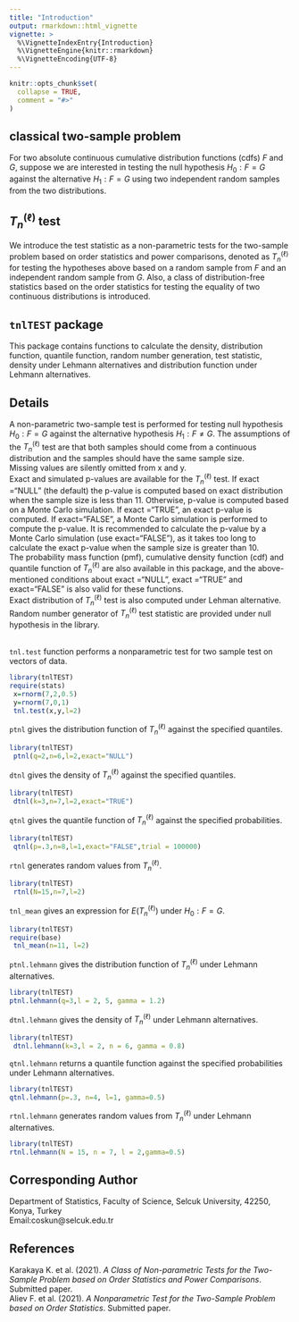 ```yaml
---
title: "Introduction"
output: rmarkdown::html_vignette
vignette: >
  %\VignetteIndexEntry{Introduction}
  %\VignetteEngine{knitr::rmarkdown}
  %\VignetteEncoding{UTF-8}
---
```


```r
knitr::opts_chunk$set(
  collapse = TRUE,
  comment = "#>"
)
```

## classical two-sample problem
For two absolute continuous cumulative distribution functions (cdfs) $F$ and $G$, suppose we are interested in testing the null hypothesis
$H_0 : F = G$ against the alternative $H_1 :F=G$ using two independent random samples from the two distributions. 


## ${T_n^{(\ell)}}$ test
We introduce the test statistic as a non-parametric tests for the two-sample problem based on order statistics and power comparisons, denoted as ${T_n^{(\ell)}}$ for testing the hypotheses above based on a random sample from $F$ and an independent random sample from $G$. Also, a class of distribution-free statistics based on the order statistics for testing the equality of two continuous distributions is introduced.


## ```tnlTEST``` package
This package contains functions to calculate the density, distribution function, quantile function, random number generation, test statistic, density under Lehmann alternatives and distribution function under Lehmann alternatives. 


## Details 
A non-parametric two-sample test is performed for testing null hypothesis ${H_0:F=G}$ against the alternative hypothesis ${H_1:F\not=G}$. The assumptions of the ${T_n^{(\ell)}}$  test are that both samples should come from a continuous distribution and the samples should have the same sample size.<br />
Missing values are silently omitted from x and y.<br />
Exact and simulated p-values are available for the ${T_n^{(\ell)}}$ test. If exact ="NULL" (the default) the p-value is computed based on exact distribution when the sample size is less than 11. Otherwise, p-value is computed based on a Monte Carlo simulation. If exact ="TRUE", an exact p-value is computed. If exact="FALSE", a Monte Carlo simulation is performed to compute the p-value. It is recommended to calculate the p-value by a Monte Carlo simulation (use exact="FALSE"), as it takes too long to calculate the exact p-value when the sample size is greater than 10. <br />
The probability mass function (pmf), cumulative density function (cdf) and quantile function of ${T_n^{(\ell)}}$ are also available in this package, and the above-mentioned conditions about exact ="NULL", exact ="TRUE" and exact="FALSE" is also valid for these functions.<br />
Exact distribution of ${T_n^{(\ell)}}$ test is also computed under Lehman alternative.<br />
Random number generator of ${T_n^{(\ell)}}$ test statistic are provided under null hypothesis in the library.<br /> <br />





```tnl.test``` function performs a nonparametric test for two sample test on vectors of data.
```r
library(tnlTEST)
require(stats)
 x=rnorm(7,2,0.5)
 y=rnorm(7,0,1)
 tnl.test(x,y,l=2)
```

```ptnl``` gives the distribution function of ${T_n^{(\ell)}}$ against the specified quantiles.
```r
library(tnlTEST)
 ptnl(q=2,n=6,l=2,exact="NULL")
```

```dtnl``` gives the density of ${T_n^{(\ell)}}$ against the specified quantiles.
```r
library(tnlTEST)
 dtnl(k=3,n=7,l=2,exact="TRUE")
```

```qtnl``` gives the quantile function of ${T_n^{(\ell)}}$ against the specified probabilities.
```r
library(tnlTEST)
 qtnl(p=.3,n=8,l=1,exact="FALSE",trial = 100000)
```

```rtnl``` generates random values from ${T_n^{(\ell)}}$.
```r
library(tnlTEST)
 rtnl(N=15,n=7,l=2)
```

```tnl_mean``` gives an expression for $E({T_n^{(\ell)}})$ under ${H_0:F=G}$.
```r
library(tnlTEST)
require(base)
 tnl_mean(n=11, l=2)
```


```ptnl.lehmann``` gives the  distribution function of ${T_n^{(\ell)}}$ under Lehmann alternatives.
```r
library(tnlTEST)
ptnl.lehmann(q=3,l = 2, 5, gamma = 1.2)
```


```dtnl.lehmann``` gives the density of ${T_n^{(\ell)}}$ under Lehmann alternatives. 
```r
library(tnlTEST)
 dtnl.lehmann(k=3,l = 2, n = 6, gamma = 0.8)
```


```qtnl.lehmann``` returns a quantile function against the specified probabilities under Lehmann alternatives.                      
```r
library(tnlTEST)
qtnl.lehmann(p=.3, n=4, l=1, gamma=0.5)
```

```rtnl.lehmann``` generates random values from ${T_n^{(\ell)}}$ under Lehmann alternatives.
```r
library(tnlTEST)
rtnl.lehmann(N = 15, n = 7, l = 2,gamma=0.5)
```



## Corresponding Author
Department of Statistics, Faculty of Science, Selcuk University, 42250, Konya, Turkey  <br />
Email:coskun@selcuk.edu.tr


## References 
Karakaya K. et al. (2021). *A Class of Non-parametric Tests for the Two-Sample Problem based on Order Statistics and Power Comparisons*. Submitted paper.<br />
Aliev F. et al. (2021). *A Nonparametric Test for the Two-Sample Problem based on Order Statistics*. Submitted paper.
